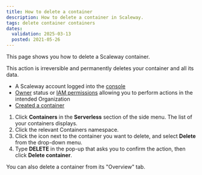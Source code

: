 ```yaml
---
title: How to delete a container
description: How to delete a container in Scaleway.
tags: delete container containers
dates:
  validation: 2025-03-13
  posted: 2021-05-26
---
```



This page shows you how to delete a Scaleway container.

<Message type="important">
  This action is irreversible and permanently deletes your container and all its data.
</Message>

<Requirements />

- A Scaleway account logged into the [console](https://console.scaleway.com)
- [Owner](/iam/concepts/#owner) status or [IAM permissions](/iam/concepts/#permission) allowing you to perform actions in the intended Organization
- [Created a container](/serverless-containers/how-to/deploy-container/)

1. Click **Containers** in the **Serverless** section of the side menu. The list of your containers displays.
2. Click the relevant Containers namespace.
2. Click the <Icon name="more" /> icon next to the container you want to delete, and select **Delete** from the drop-down menu.
3. Type **DELETE** in the pop-up that asks you to confirm the action, then click **Delete container**.

<Message type="tip">
  You can also delete a container from its "Overview" tab.
</Message>


